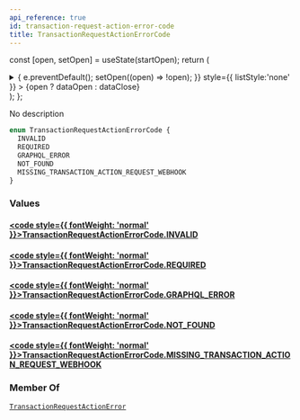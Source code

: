 ```yaml
---
api_reference: true
id: transaction-request-action-error-code
title: TransactionRequestActionErrorCode
---
```






const [open, setOpen] = useState(startOpen);
return (
<details {...(open ? { open: true } : {})} className="details" style={{ border:'none', boxShadow:'none', background:'var(--ifm-background-color)' }}>
<summary
onClick={(e) => {
e.preventDefault();
setOpen((open) => !open);
}}
style={{ listStyle:'none' }} >
{open ? dataOpen : dataClose}
</summary>
{open && children}
</details>
);
};

No description

```graphql
enum TransactionRequestActionErrorCode {
  INVALID
  REQUIRED
  GRAPHQL_ERROR
  NOT_FOUND
  MISSING_TRANSACTION_ACTION_REQUEST_WEBHOOK
}
```

### Values

#### [<code style={{ fontWeight: 'normal' }}>TransactionRequestActionErrorCode.<b>INVALID</b></code>](#)

#### [<code style={{ fontWeight: 'normal' }}>TransactionRequestActionErrorCode.<b>REQUIRED</b></code>](#)

#### [<code style={{ fontWeight: 'normal' }}>TransactionRequestActionErrorCode.<b>GRAPHQL_ERROR</b></code>](#)

#### [<code style={{ fontWeight: 'normal' }}>TransactionRequestActionErrorCode.<b>NOT_FOUND</b></code>](#)

#### [<code style={{ fontWeight: 'normal' }}>TransactionRequestActionErrorCode.<b>MISSING_TRANSACTION_ACTION_REQUEST_WEBHOOK</b></code>](#)

### Member Of

[`TransactionRequestActionError`](../../../api-reference/payments/objects/transaction-request-action-error.mdx) <Badge class="badge badge--secondary" text="object"/>
